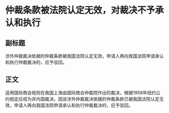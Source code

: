 # 仲裁条款被法院认定无效，对裁决不予承认和执行
## 副标题
涉外仲裁裁决依据的仲裁条款被我国法院认定无效，申请人再向我国法院申请承认和执行仲裁裁决的，应予驳回。
## 正文
适用国际商会规则在我国上海由国际商会仲裁院作出的裁决，根据1958年纽约公约规定应视为非内国裁决。因该涉外仲裁裁决依据的仲裁条款已被我国法院认定无效，申请人再向我国法院申请承认和执行仲裁裁决的，应予驳回。